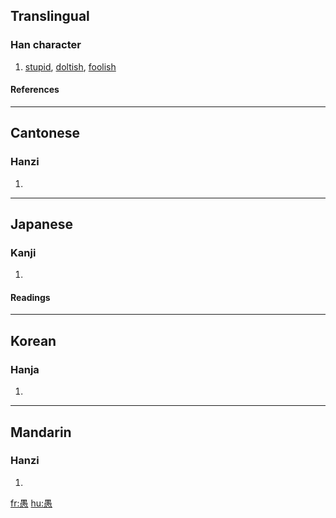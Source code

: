 ==Translingual==
===Han character===
{{Han char|rn=61|rad=心|as=09|sn=13|four=6033<sub>2</sub>|canj=田月心 (WBP)}}
# [[stupid]], [[doltish]], [[foolish]]
====References====
{{Han ref|kx=0395.120|dkj=10946|hdz=42321.070|uh=611A|ud=24858|bh=B74D|bd=46925}}
----
==Cantonese==
===Hanzi===
{{yue-hanzi|jyut=|y=yu4}}
# {{defn|Cantonese}}
----
==Japanese==
===Kanji===
{{ja-kanji|grade=c|rs=心09}}
# {{defn|Japanese}} 
====Readings====
{{ja-readings|on=[[ぐ]] (gu)|kun=[[おろか]] (oroka)}}
----
==Korean==
===Hanja===
{{ko-hanja|hangeul=우|eumhun=|rv=u|mr=u|y=wu}}
# {{defn|Korean}}
----
==Mandarin==
===Hanzi===
{{cmn-hanzi|pin=[[yú]] ([[yu2]])|wg=yü<sup>2</sup>}}
# {{defn|Mandarin}}

[[fr:愚]]
[[hu:愚]]
